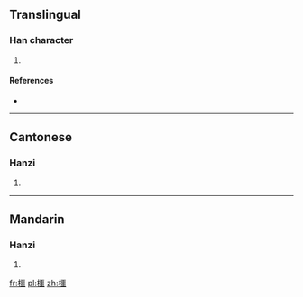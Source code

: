 ==Translingual==

===Han character===
{{Han char|rn=75|rad=木|as=16|sn=20|four=41916|canj=DMGR}}

# {{defn|Han|sort=木16}}

====References====
* {{Han ref|kx=0561.240|dkj=15854|dj=0950.150|hdz=21316.060|uh=6AEE|ud=27374|bh=F459|bd=62553}}

----

==Cantonese==

===Hanzi===
{{yue-hanzi|jyut=[[ngok6]]|y=ngok6}}

# {{defn|lang=yue|sort=木16}}

----

==Mandarin==

===Hanzi===
{{cmn-hanzi|pin=[[è]] ([[e4]]), [[yòu]] ([[you4]])|wg=o<sup>4</sup>, yu<sup>4</sup>}}

# {{defn|lang=cmn|sort=木16}}

[[fr:櫮]]
[[pl:櫮]]
[[zh:櫮]]